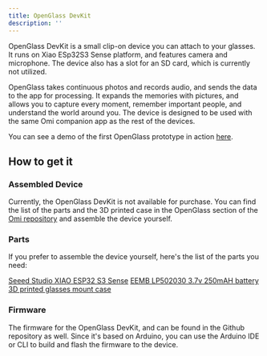 ```yaml
---
title: OpenGlass DevKit
description: ''
---
```


OpenGlass DevKit is a small clip-on device you can attach to your glasses. It runs on Xiao ESp32S3 Sense platform, and features camera and microphone. The device also has a slot for an SD card, which is currently not utilized.

OpenGlass takes continuous photos and records audio, and sends the data to the app for processing. It expands the memories with pictures, and allows you to capture every moment, remember important people, and understand the world around you. The device is designed to be used with the same Omi companion app as the rest of the devices.

You can see a demo of the first OpenGlass prototype in action [here](https://youtu.be/DsM_-c2e1ew).

## How to get it

### Assembled Device

Currently, the OpenGlass DevKit is not available for purchase. You can find the list of the parts and the 3D printed case in the OpenGlass section of the [Omi repository](https://github.com/BasedHardware/Omi/tree/main/OpenGlass) and assemble the device yourself.

### Parts

If you prefer to assemble the device yourself, here's the list of the parts you need:

[Seeed Studio XIAO ESP32 S3 Sense](https://www.amazon.com/dp/B0C69FFVHH/ref=dp_iou_view_item?ie=UTF8&psc=1)
[EEMB LP502030 3.7v 250mAH battery](https://www.amazon.com/EEMB-Battery-Rechargeable-Lithium-Connector/dp/B08VRZTHDL)
[3D printed glasses mount case](https://storage.googleapis.com/scott-misc/openglass_case.stl)

### Firmware

The firmware for the OpenGlass DevKit, and can be found in the Github repository as well. Since it's based on Arduino, you can use the Arduino IDE or CLI to build and flash the firmware to the device.